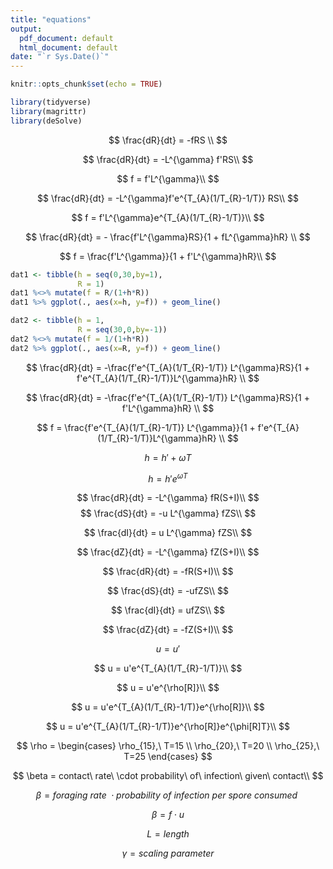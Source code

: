 ```yaml
---
title: "equations"
output:
  pdf_document: default
  html_document: default
date: "`r Sys.Date()`"
---
```


```r
knitr::opts_chunk$set(echo = TRUE)
```


```r
library(tidyverse)
library(magrittr)
library(deSolve)
```



$$
\frac{dR}{dt} = -fRS \\
$$


$$
\frac{dR}{dt} = -L^{\gamma} f'RS\\
$$

$$
f = f'L^{\gamma}\\
$$

$$
\frac{dR}{dt} = -L^{\gamma}f'e^{T_{A}(1/T_{R}-1/T)} RS\\
$$

$$
f = f'L^{\gamma}e^{T_{A}(1/T_{R}-1/T)}\\
$$

$$
\frac{dR}{dt} = - \frac{f'L^{\gamma}RS}{1 + fL^{\gamma}hR} \\
$$

$$
f = \frac{f'L^{\gamma}}{1 + f'L^{\gamma}hR}\\
$$

```r
dat1 <- tibble(h = seq(0,30,by=1),
               R = 1)
dat1 %<>% mutate(f = R/(1+h*R))
dat1 %>% ggplot(., aes(x=h, y=f)) + geom_line()

dat2 <- tibble(h = 1,
               R = seq(30,0,by=-1))
dat2 %<>% mutate(f = 1/(1+h*R))
dat2 %>% ggplot(., aes(x=R, y=f)) + geom_line()

```



$$
\frac{dR}{dt} = -\frac{f'e^{T_{A}(1/T_{R}-1/T)} L^{\gamma}RS}{1 + f'e^{T_{A}(1/T_{R}-1/T)}L^{\gamma}hR} \\
$$

$$
\frac{dR}{dt} = -\frac{f'e^{T_{A}(1/T_{R}-1/T)} L^{\gamma}RS}{1 + f'L^{\gamma}hR} \\
$$

$$
f = \frac{f'e^{T_{A}(1/T_{R}-1/T)} L^{\gamma}}{1 + f'e^{T_{A}(1/T_{R}-1/T)}L^{\gamma}hR} \\
$$


$$
h = h' + {\omega}T
$$


$$
h = h'e^{{\omega}T}
$$



$$
\frac{dR}{dt} = -L^{\gamma} fR(S+I)\\
$$
$$
\frac{dS}{dt} = -u L^{\gamma} fZS\\
$$

$$
\frac{dI}{dt} = u L^{\gamma} fZS\\
$$

$$
\frac{dZ}{dt} = -L^{\gamma} fZ(S+I)\\
$$

$$
\frac{dR}{dt} = -fR(S+I)\\
$$

$$
\frac{dS}{dt} = -ufZS\\
$$

$$
\frac{dI}{dt} = ufZS\\
$$

$$
\frac{dZ}{dt} = -fZ(S+I)\\
$$


$$
u = u'
$$


$$
u = u'e^{T_{A}(1/T_{R}-1/T)}\\
$$



$$
u = u'e^{\rho[R]}\\
$$



$$
u = u'e^{T_{A}(1/T_{R}-1/T)}e^{\rho[R]}\\
$$


$$
u = u'e^{T_{A}(1/T_{R}-1/T)}e^{\rho[R]}e^{\phi[R]T}\\
$$



$$
\rho = \begin{cases} \rho_{15},\ T=15 \\ \rho_{20},\ T=20 \\ \rho_{25},\ T=25 \end{cases}
$$


$$
\beta = contact\ rate\ \cdot probability\ of\ infection\ given\ contact\\
$$

$$
\beta = foraging\ rate\ \cdot probability\ of\ infection\ per\ spore\ consumed\
$$

$$
\beta = f \cdot u
$$

$$
L = length
$$

$$
\gamma = scaling\ parameter
$$



